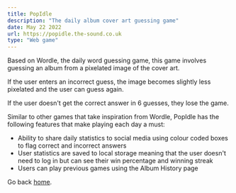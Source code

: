 ```yaml
---
title: PopIdle
description: "The daily album cover art guessing game"
date: May 22 2022
url: https://popidle.the-sound.co.uk
type: "Web game"
---
```


Based on Wordle, the daily word guessing game, this game involves guessing an album from a pixelated image of the cover art.

If the user enters an incorrect guess, the image becomes slightly less pixelated and the user can guess again.

If the user doesn't get the correct answer in 6 guesses, they lose the game.

Similar to other games that take inspiration from Wordle, PopIdle has the following features that make playing each day a must:

- Ability to share daily statistics to social media using colour coded boxes to flag correct and incorrect answers
- User statistics are saved to local storage meaning that the user doesn't need to log in but can see their win percentage and winning streak
- Users can play previous games using the Album History page

Go back [home](/).
